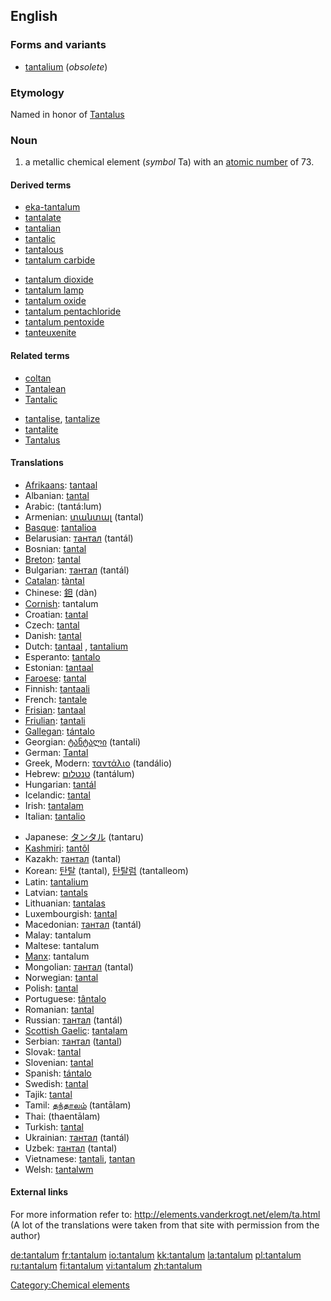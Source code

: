 ==English==
{{elements|Ta|hafnium|Hf|tungsten|W}}
===Forms and variants===
*[[tantalium]] (''obsolete'')

===Etymology===
Named in honor of [[w:Tantalus|Tantalus]]

=== Noun ===
{{en-noun|-}}
{{wikipedia}}

# a metallic chemical element (''symbol'' Ta) with an [[atomic number]] of 73.

====Derived terms====
{{top2}}
*[[eka-tantalum]]
*[[tantalate]]
*[[tantalian]]
*[[tantalic]]
*[[tantalous]]
*[[tantalum carbide]]
{{mid2}}
*[[tantalum dioxide]]
*[[tantalum lamp]]
*[[tantalum oxide]]
*[[tantalum pentachloride]]
*[[tantalum pentoxide]]
*[[tanteuxenite]]
{{bottom}}

====Related terms====
{{top2}}
*[[coltan]]
*[[Tantalean]]
*[[Tantalic]]
{{mid2}}
*[[tantalise]], [[tantalize]]
*[[tantalite]]
*[[Tantalus]]
{{bottom}}

==== Translations ====
{{top}}
*[[Afrikaans]]: [[tantaal]]
*Albanian: [[tantal]]
*Arabic: {{ARchar|[[تنتالم]]}} (tantá:lum) {{m}}
*Armenian: [[տանտալ]] (tantal)
*[[Basque]]: [[tantalioa]]
*Belarusian: [[тантал]] (tantál) {{m}}
*Bosnian: [[tantal]]
*[[Breton]]: [[tantal]]
*Bulgarian: [[тантал]] (tantál) {{m}}
*[[Catalan]]: [[tàntal]]
*Chinese: [[鉭]] (dàn)
*[[Cornish]]: tantalum
*Croatian: [[tantal]]
*Czech: [[tantal]]
*Danish: [[tantal]]
*Dutch: [[tantaal]] {{n}}, [[tantalium]] {{n}}
*Esperanto: [[tantalo]]
*Estonian: [[tantaal]]
*[[Faroese]]: [[tantal]]
*Finnish: [[tantaali]]
*French: [[tantale]] {{m}}
*[[Frisian]]: [[tantaal]]
*[[Friulian]]: [[tantali]]
*[[Gallegan]]: [[tántalo]]
*Georgian: [[ტანტალი]] (tantali)
*German: [[Tantal]] {{n}}
*Greek, Modern: [[ταντάλιο]] (tandálio) {{n}}
*Hebrew: [[טנטלום]] (tantálum)
*Hungarian: [[tantál]]
*Icelandic: [[tantal]]
*Irish: [[tantalam]]
*Italian: [[tantalio]] {{m}}
{{mid}}
*Japanese: [[タンタル]] (tantaru)
*[[Kashmiri]]: [[tantôl]]
*Kazakh: [[тантал]] (tantal)
*Korean: [[탄탈]] (tantal), [[탄탈럼]] (tantalleom)
*Latin: [[tantalium]]
*Latvian: [[tantals]]
*Lithuanian: [[tantalas]]
*Luxembourgish: [[tantal]]
*Macedonian: [[тантал]] (tantál) {{m}}
*Malay: tantalum
*Maltese: tantalum
*[[Manx]]: tantalum
*Mongolian: [[тантал]] (tantal)
*Norwegian: [[tantal]]
*Polish: [[tantal]] {{m}}
*Portuguese: [[tântalo]] {{m}}
*Romanian: [[tantal]] {{n}}
*Russian: [[тантал]] (tantál) {{m}}
*[[Scottish Gaelic]]: [[tantalam]]
*Serbian: [[тантал]] ([[tantal]]) {{m}}
*Slovak: [[tantal]]
*Slovenian: [[tantal]]
*Spanish: [[tántalo]] {{m}}
*Swedish: [[tantal]]
*Tajik: [[tantal]]
*Tamil: [[தந்தாலம்]] (tantālam)
*Thai: {{THchar|[[แทนทาลัม]]}} (thaentālam)
*Turkish: [[tantal]]
*Ukrainian: [[тантал]] (tantál) {{m}}
*Uzbek: [[тантал]] (tantal)
*Vietnamese: [[tantali]], [[tantan]]
*Welsh: [[tantalwm]]
{{bottom}}

====External links====
For more information refer to:
http://elements.vanderkrogt.net/elem/ta.html
(A lot of the translations were taken from that site with permission from the author)

[[Category:Chemical elements]]

[[de:tantalum]]
[[fr:tantalum]]
[[io:tantalum]]
[[kk:tantalum]]
[[la:tantalum]]
[[pl:tantalum]]
[[ru:tantalum]]
[[fi:tantalum]]
[[vi:tantalum]]
[[zh:tantalum]]